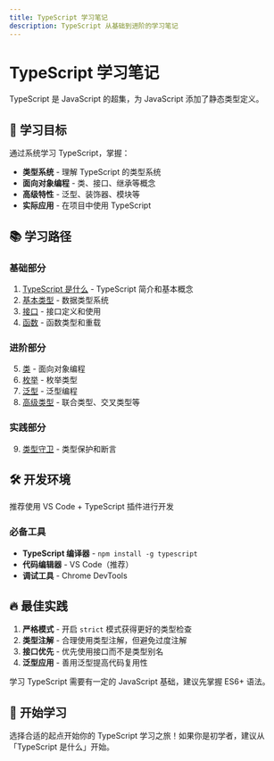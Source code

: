 ```yaml
---
title: TypeScript 学习笔记
description: TypeScript 从基础到进阶的学习笔记
---
```



# TypeScript 学习笔记

<Callout type="info" emoji="📘">
TypeScript 是 JavaScript 的超集，为 JavaScript 添加了静态类型定义。
</Callout>

## 🎯 学习目标

通过系统学习 TypeScript，掌握：

- **类型系统** - 理解 TypeScript 的类型系统
- **面向对象编程** - 类、接口、继承等概念
- **高级特性** - 泛型、装饰器、模块等
- **实际应用** - 在项目中使用 TypeScript

## 📚 学习路径

### 基础部分
1. [TypeScript 是什么](/note/typescript/01.whatists) - TypeScript 简介和基本概念
2. [基本类型](/note/typescript/02.basictype) - 数据类型系统
3. [接口](/note/typescript/03.interface) - 接口定义和使用
4. [函数](/note/typescript/04.fuctions) - 函数类型和重载

### 进阶部分
5. [类](/note/typescript/05.class) - 面向对象编程
6. [枚举](/note/typescript/06.enums) - 枚举类型
7. [泛型](/note/typescript/07.generics) - 泛型编程
8. [高级类型](/note/typescript/08.more) - 联合类型、交叉类型等

### 实践部分
9. [类型守卫](/note/typescript/09.guard) - 类型保护和断言

## 🛠️ 开发环境

<Callout type="info" emoji="💻">
推荐使用 VS Code + TypeScript 插件进行开发
</Callout>

### 必备工具
- **TypeScript 编译器** - `npm install -g typescript`
- **代码编辑器** - VS Code（推荐）
- **调试工具** - Chrome DevTools

## 🔥 最佳实践

1. **严格模式** - 开启 `strict` 模式获得更好的类型检查
2. **类型注解** - 合理使用类型注解，但避免过度注解
3. **接口优先** - 优先使用接口而不是类型别名
4. **泛型应用** - 善用泛型提高代码复用性

<Callout type="warning" emoji="⚠️">
学习 TypeScript 需要有一定的 JavaScript 基础，建议先掌握 ES6+ 语法。
</Callout>

## 🎉 开始学习

选择合适的起点开始你的 TypeScript 学习之旅！如果你是初学者，建议从「TypeScript 是什么」开始。 